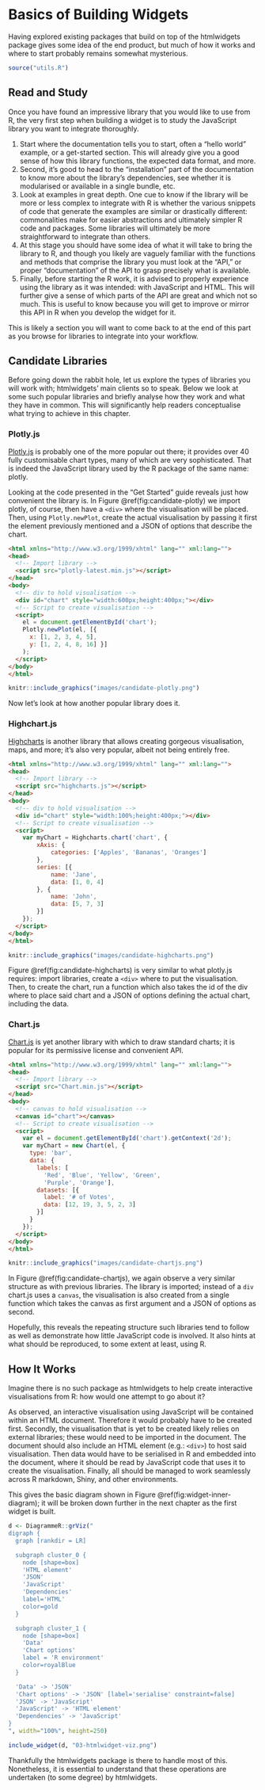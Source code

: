 # Basics of Building Widgets {#widgets-basics}

Having explored existing packages that build on top of the htmlwidgets\index{htmlwidgets} package gives some idea of the end product, but much of how it works and where to start probably remains somewhat mysterious. 

```r
source("utils.R")
```

## Read and Study {#widgets-basics-study}

Once you have found an impressive library that you would like to use from R, the very first step when building a widget is to study the JavaScript library you want to integrate thoroughly. 

1. Start where the documentation tells you to start, often a "hello world" example, or a get-started section. This will already give you a good sense of how this library functions, the expected data format, and more.
2. Second, it's good to head to the "installation" part of the documentation to know more about the library's dependencies, see whether it is modularised or available in a single bundle, etc.
3. Look at examples in great depth. One cue to know if the library will be more or less complex to integrate with R is whether the various snippets of code that generate the examples are similar or drastically different: commonalities make for easier abstractions and ultimately simpler R code and packages. Some libraries will ultimately be more straightforward to integrate than others.
4. At this stage you should have some idea of what it will take to bring the library to R, and though you likely are vaguely familiar with the functions and methods that comprise the library you must look at the "API," or proper "documentation" of the API to grasp precisely what is available.
5. Finally, before starting the R work, it is advised to properly experience using the library as it was intended: with JavaScript and HTML. This will further give a sense of which parts of the API are great and which not so much. This is useful to know because you will get to improve or mirror this API in R when you develop the widget for it.

This is likely a section you will want to come back to at the end of this part as you browse for libraries to integrate into your workflow.

## Candidate Libraries {#widgets-basics-candidates}

Before going down the rabbit hole, let us explore the types of libraries you will work with; htmlwidgets' main clients so to speak. Below we look at some such popular libraries and briefly analyse how they work and what they have in common. This will significantly help readers conceptualise what trying to achieve in this chapter.

### Plotly.js {#widgets-basics-candidates-plotly}

[Plotly.js](https://plotly.com/javascript/) is probably one of the more popular out there; it provides over 40 fully customisable chart types, many of which are very sophisticated. That is indeed the JavaScript library used by the R package of the same name: plotly.

Looking at the code presented in the "Get Started" guide reveals just how convenient the library is. In Figure \@ref(fig:candidate-plotly) we import plotly, of course, then have a `<div>` where the visualisation will be placed. Then, using `Plotly.newPlot`, create the actual visualisation by passing it first the element previously mentioned and a JSON\index{JSON} of options that describe the chart.

```html
<html xmlns="http://www.w3.org/1999/xhtml" lang="" xml:lang="">
<head>
  <!-- Import library -->
  <script src="plotly-latest.min.js"></script>
</head>
<body>
  <!-- div to hold visualisation -->
  <div id="chart" style="width:600px;height:400px;"></div>
  <!-- Script to create visualisation -->
  <script>
    el = document.getElementById('chart');
    Plotly.newPlot(el, [{
      x: [1, 2, 3, 4, 5],
      y: [1, 2, 4, 8, 16] }]
    );
  </script>
</body>
</html>
```

```r
knitr::include_graphics("images/candidate-plotly.png")
```

Now let's look at how another popular library does it.

### Highchart.js {#widgets-basics-candidates-highcharts}

[Highcharts](https://www.highcharts.com/) is another library that allows creating gorgeous visualisation\index{visualisation}, maps, and more; it's also very popular, albeit not being entirely free.

```html
<html xmlns="http://www.w3.org/1999/xhtml" lang="" xml:lang="">
<head>
  <!-- Import library -->
  <script src="highcharts.js"></script>
</head>
<body>
  <!-- div to hold visualisation -->
  <div id="chart" style="width:100%;height:400px;"></div>
  <!-- Script to create visualisation -->
  <script>
    var myChart = Highcharts.chart('chart', {
        xAxis: {
            categories: ['Apples', 'Bananas', 'Oranges']
        },
        series: [{
            name: 'Jane',
            data: [1, 0, 4]
        }, {
            name: 'John',
            data: [5, 7, 3]
        }]
    });
  </script>
</body>
</html>
```

```r
knitr::include_graphics("images/candidate-highcharts.png")
```

Figure \@ref(fig:candidate-highcharts) is very similar to what plotly.js requires: import libraries, create a `<div>` where to put the visualisation. Then, to create the chart, run a function which also takes the id of the div where to place said chart and a JSON of options defining the actual chart, including the data.

### Chart.js {#widgets-basics-candidates-chart.js}

[Chart.js](https://www.chartjs.org/) is yet another library with which to draw standard charts; it is popular for its permissive license and convenient API.

```html
<html xmlns="http://www.w3.org/1999/xhtml" lang="" xml:lang="">
<head>
  <!-- Import library -->
  <script src="Chart.min.js"></script>
</head>
<body>
  <!-- canvas to hold visualisation -->
  <canvas id="chart"></canvas>
  <!-- Script to create visualisation -->
  <script>
    var el = document.getElementById('chart').getContext('2d');    
    var myChart = new Chart(el, {
      type: 'bar',
      data: {
        labels: [
          'Red', 'Blue', 'Yellow', 'Green', 
          'Purple', 'Orange'],
        datasets: [{
          label: '# of Votes',
          data: [12, 19, 3, 5, 2, 3]
        }]
      }
    });
  </script>
</body>
</html>
```

```r
knitr::include_graphics("images/candidate-chartjs.png")
```

In Figure \@ref(fig:candidate-chartjs), we again observe a very similar structure as with previous libraries. The library is imported; instead of a `div` chart.js uses a `canvas`, the visualisation\index{visualisation} is also created from a single function which takes the canvas as first argument and a JSON of options as second.

Hopefully, this reveals the repeating structure such libraries tend to follow as well as demonstrate how little JavaScript code is involved. It also hints at what should be reproduced, to some extent at least, using R.

## How It Works {#widgets-basics-inner-workings}

Imagine there is no such package as htmlwidgets\index{htmlwidgets} to help create interactive visualisations from R: how would one attempt to go about it?

As observed, an interactive visualisation using JavaScript will be contained within an HTML\index{HTML} document. Therefore it would probably have to be created first. Secondly, the visualisation that is yet to be created likely relies on external libraries; these would need to be imported in the document. The document should also include an HTML element (e.g.: `<div>`) to host said visualisation\index{visualisation}. Then data would have to be serialised in R and embedded into the document, where it should be read by JavaScript code that uses it to create the visualisation. Finally, all should be managed to work seamlessly across R markdown, Shiny\index{Shiny}, and other environments.

This gives the basic diagram shown in Figure \@ref(fig:widget-inner-diagram); it will be broken down further in the next chapter as the first widget is built.

```r
d <- DiagrammeR::grViz("
digraph {
  graph [rankdir = LR]

  subgraph cluster_0 {
    node [shape=box]
    'HTML element'
    'JSON'
    'JavaScript'
    'Dependencies'
    label='HTML'
    color=gold
  }

  subgraph cluster_1 {
    node [shape=box]
    'Data'
    'Chart options'
    label = 'R environment'
    color=royalBlue
  }

  'Data' -> 'JSON' 
  'Chart options' -> 'JSON' [label='serialise' constraint=false]
  'JSON' -> 'JavaScript'
  'JavaScript' -> 'HTML element'
  'Dependencies' -> 'JavaScript'
}
", width="100%", height=250)

include_widget(d, "03-htmlwidget-viz.png")
```

Thankfully the htmlwidgets package is there to handle most of this. Nonetheless, it is essential to understand that these operations are undertaken (to some degree) by htmlwidgets.
